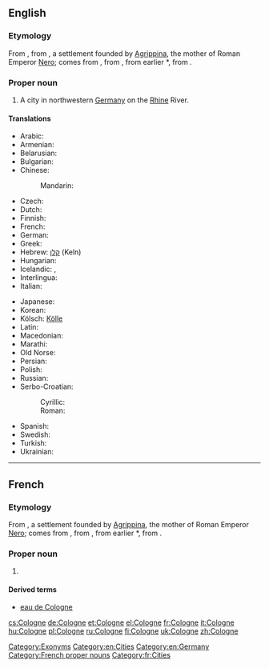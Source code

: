 {{also|cologne}}
==English==
{{wikipedia}}

===Etymology===
From {{etyl|fr}} {{term|Cologne|lang=fr}}, from {{etyl|la}} {{term|Colonia Agrippina|Colōnia Agrippīna|Agrippine Colony|lang=la}}, a settlement founded by [[w:Agrippina the Younger|Agrippina]], the mother of Roman Emperor [[w:Nero|Nero]]; {{term|colonia|colōnia|colony|lang=la}} comes from {{term|colonus|colōnus|farmer; colonist|lang=la}}, from {{term|colo|colō|till, cultivate, worship|lang=la}}, from earlier *{{term||quelō}}, from {{proto|Indo-European|kʷel-|to move; to turn (around)}}.

===Proper noun===
{{en-proper noun}}

# A city in northwestern [[Germany]] on the [[Rhine]] River.

====Translations====
{{trans-top|city in Germany}}
* Arabic: {{t-|ar|كولونيا|f|tr=kulūnya}}
* Armenian: {{t-|hy|Քյոլն|tr=K'yoln}}
* Belarusian: {{t-|be|Кёльн|m|tr=Kjolʹn|sc=Cyrl}}
* Bulgarian: {{t+|bg|Кьолн|m|tr=K’oln|sc=Cyrl}}
* Chinese:
*: Mandarin: {{t|cmn|科隆|tr=Kēlóng|sc=Hani}}
* Czech: {{t-|cs|Kolín nad Rýnem}}
* Dutch: {{t-|nl|Keulen|n}}
* Finnish: {{t+|fi|Köln}}
* French: {{t+|fr|Cologne|f}}
* German: {{t+|de|Köln|n}}
* Greek: {{t+|el|Κολωνία|f|tr=Kolonía}}
* Hebrew: [[קלן]] (Keln)
* Hungarian: {{t+|hu|Köln}}
* Icelandic: {{t-|is|Köln|f}}, {{t-|is|Kolni|f}} {{qualifier|archaic}}
* Interlingua: {{t-|ia|Colonia}}
* Italian: {{t-|it|Colonia|f}}
{{trans-mid}}
* Japanese: {{t-|ja|ケルン|tr=Kerun}}
* Korean: {{t+|ko|쾰른|tr=Koelleun|sc=Kore}}
* Kölsch: [[Kölle]] {{f}}
* Latin: {{t-|la|Colonia Agrippina|f|alt=Colōnia Agrippīna}}
* Macedonian: {{t-|mk|Келн|m|tr=Kéln}}
* Marathi: {{t-|mr|कोलोन|n|tr=kolona|sc=Deva}}
* Old Norse: {{tø|non|Kolni|f}}
* Persian: {{t+|fa|کلن|tr=koln}}
* Polish: {{t+|pl|Kolonia|f}}
* Russian: {{t+|ru|Кёльн|m|tr=Kjolʹn}}
* Serbo-Croatian:
*: Cyrillic: {{t-|sh|Келн|m}}
*: Roman: {{t-|sh|Köln|m}}
* Spanish: {{t+|es|Colonia|f}}
* Swedish: {{t+|sv|Köln|c}}
* Turkish: {{t+|tr|Köln}}
* Ukrainian: {{t-|uk|Кельн|m|tr=Kelʹn|sc=Cyrl}}
{{trans-bottom}}

[[Category:Exonyms]]
[[Category:en:Cities]]
[[Category:en:Germany]]

----

==French==

===Etymology===
From {{etyl|la|fr}} {{term|Colonia Agrippina|Colōnia Agrippīna|Agrippine Colony|lang=la}}, a settlement founded by [[w:Agrippina the Younger|Agrippina]], the mother of Roman Emperor [[w:Nero|Nero]]; {{term|colonia|colōnia|colony|lang=la}} comes from {{term|colonus|colōnus|farmer; colonist|lang=la}}, from {{term|colo|colō|till, cultivate, worship|lang=la}}, from earlier *{{term||quelō}}, from {{proto|Indo-European|kʷel-|to move; to turn (around)|lang=fr}}.

===Proper noun===
{{fr-proper noun|f}}

# {{l|en|Cologne}}

====Derived terms====
* [[eau de Cologne]]

[[Category:French proper nouns]]
[[Category:fr:Cities]]

[[cs:Cologne]]
[[de:Cologne]]
[[et:Cologne]]
[[el:Cologne]]
[[fr:Cologne]]
[[it:Cologne]]
[[hu:Cologne]]
[[pl:Cologne]]
[[ru:Cologne]]
[[fi:Cologne]]
[[uk:Cologne]]
[[zh:Cologne]]
